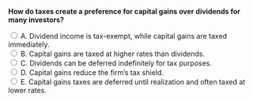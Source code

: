 ::: {.question-block}

<form onsubmit="event.preventDefault(); checkAnswer('module10_mcq_q32')" data-correct-answer="E">
<strong style="display: block;">How do taxes create a preference for capital gains over dividends for many investors?</strong>

<label><input type="radio" name="module10_mcq_q32" value="A"> A. Dividend income is tax-exempt, while capital gains are taxed immediately.</label><br>
<label><input type="radio" name="module10_mcq_q32" value="B"> B. Capital gains are taxed at higher rates than dividends.</label><br>
<label><input type="radio" name="module10_mcq_q32" value="C"> C. Dividends can be deferred indefinitely for tax purposes.</label><br>
<label><input type="radio" name="module10_mcq_q32" value="D"> D. Capital gains reduce the firm’s tax shield.</label><br>
<label><input type="radio" name="module10_mcq_q32" value="E"> E. Capital gains taxes are deferred until realization and often taxed at lower rates.</label><br>
</form>

<div id="feedback-module10_mcq_q32" class="feedback" data-status="" style="display:none;">
✅ E is correct. Capital gains are typically taxed only when realized and often at lower rates, giving investors a tax advantage over immediately taxable dividends.
</div>

:::
